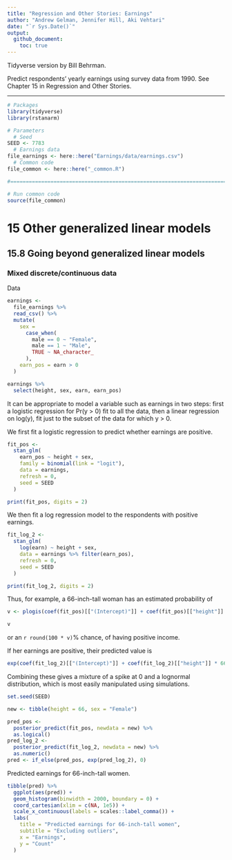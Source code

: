 ```yaml
---
title: "Regression and Other Stories: Earnings"
author: "Andrew Gelman, Jennifer Hill, Aki Vehtari"
date: "`r Sys.Date()`"
output:
  github_document:
    toc: true
---
```

Tidyverse version by Bill Behrman.

Predict respondents' yearly earnings using survey data from
1990. See Chapter 15 in Regression and Other Stories.

-------------

```r
# Packages
library(tidyverse)
library(rstanarm)

# Parameters
  # Seed
SEED <- 7783
  # Earnings data
file_earnings <- here::here("Earnings/data/earnings.csv")
  # Common code
file_common <- here::here("_common.R")

#===============================================================================

# Run common code
source(file_common)
```

# 15 Other generalized linear models

## 15.8 Going beyond generalized linear models

### Mixed discrete/continuous data

Data

```r
earnings <- 
  file_earnings %>% 
  read_csv() %>% 
  mutate(
    sex = 
      case_when(
        male == 0 ~ "Female",
        male == 1 ~ "Male",
        TRUE ~ NA_character_
      ),
    earn_pos = earn > 0
  )

earnings %>% 
  select(height, sex, earn, earn_pos)
```

It can be appropriate to model a variable such as earnings in two steps: first a logistic regression for Pr(y > 0) fit to all the data, then a linear regression on log(y), fit just to the subset of the data for which y > 0.

We first fit a logistic regression to predict whether earnings are positive.

```r
fit_pos <- 
  stan_glm(
    earn_pos ~ height + sex,
    family = binomial(link = "logit"),
    data = earnings,
    refresh = 0,
    seed = SEED
  )

print(fit_pos, digits = 2)
```

We then fit a log regression model to the respondents with positive earnings.

```r
fit_log_2 <- 
  stan_glm(
    log(earn) ~ height + sex,
    data = earnings %>% filter(earn_pos),
    refresh = 0,
    seed = SEED
  )

print(fit_log_2, digits = 2)
```

Thus, for example, a 66-inch-tall woman has an estimated probability of

```r
v <- plogis(coef(fit_pos)[["(Intercept)"]] + coef(fit_pos)[["height"]] * 66)

v
```

or an `r round(100 * v)`% chance, of having positive income.

If her earnings are positive, their predicted value is

```r
exp(coef(fit_log_2)[["(Intercept)"]] + coef(fit_log_2)[["height"]] * 66)
```

Combining these gives a mixture of a spike at 0 and a lognormal distribution, which is most easily manipulated using simulations.

```r
set.seed(SEED)

new <- tibble(height = 66, sex = "Female")

pred_pos <- 
  posterior_predict(fit_pos, newdata = new) %>% 
  as.logical()
pred_log_2 <- 
  posterior_predict(fit_log_2, newdata = new) %>% 
  as.numeric()
pred <- if_else(pred_pos, exp(pred_log_2), 0)
```

Predicted earnings for 66-inch-tall women.

```r
tibble(pred) %>% 
  ggplot(aes(pred)) + 
  geom_histogram(binwidth = 2000, boundary = 0) +
  coord_cartesian(xlim = c(NA, 1e5)) +
  scale_x_continuous(labels = scales::label_comma()) +
  labs(
    title = "Predicted earnings for 66-inch-tall women",
    subtitle = "Excluding outliers",
    x = "Earnings",
    y = "Count"
  )
```

